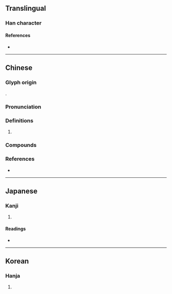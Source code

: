 {{character info/new}}
==Translingual==

===Han character===
{{Han char|rn=46|rad=山|as=04|sn=7|four=21740|canj=UMVH|ids=⿰山牙}}

====References====
* {{Han ref|kx=0308.110|dkj=07921|dj=0607.300|hdz=10763.010|uh=5C88|ud=23688|bh=CAC2|bd=51906}}

----

==Chinese==
{{zh-forms}}

===Glyph origin===
{{Han etym}}
{{Han compound|山|牙|c1=s|c2=p|t1=mountain|ls=psc}}.

===Pronunciation===
{{zh-pron
|m=yá
|c=haa1,ngaa4
|mc=y
|oc=y
|cat=
}}

===Definitions===
{{zh-hanzi}}

# {{zh-only|嵖岈}}

===Compounds===
{{zh-der|嵖岈}}

===References===
* {{R:yue:mfccd}}

----

==Japanese==

===Kanji===
{{ja-kanji|grade=|rs=山04}}

# {{defn|lang=ja|sort=山04}}

====Readings====
* {{ja-readings|on=[[か]] (ka)|kun=[[こだま]] (kodama)}}

----

==Korean==

===Hanja===
{{ko-hanja|hangeul=하|rv=ha|mr=ha}}

# {{defn|lang=ko|sort=山04}}